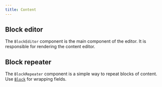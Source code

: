 ```yaml
---
title: Content
---
```




## Block editor

The `BlockEditor` component is the main component of the editor. It is responsible for rendering the content editor.

<BlockEditor />

## Block repeater

The `BlockRepeater` component is a simple way to repeat blocks of content. Use [`Block`](#block) for wrapping fields.

<BlockRepeater />
